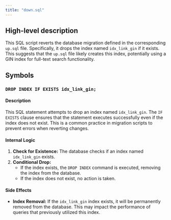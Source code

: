 ```yaml
---
title: "down.sql"
---
```


## High-level description
This SQL script reverts the database migration defined in the corresponding `up.sql` file. Specifically, it drops the index named `idx_link_gin` if it exists. This suggests that the `up.sql` file likely creates this index, potentially using a GIN index for full-text search functionality.

## Symbols

### `DROP INDEX IF EXISTS idx_link_gin;`
#### Description
This SQL statement attempts to drop an index named `idx_link_gin`. The `IF EXISTS` clause ensures that the statement executes successfully even if the index does not exist. This is a common practice in migration scripts to prevent errors when reverting changes.

#### Internal Logic
1. **Check for Existence:** The database checks if an index named `idx_link_gin` exists.
2. **Conditional Drop:**
   - If the index exists, the `DROP INDEX` command is executed, removing the index from the database.
   - If the index does not exist, no action is taken.

#### Side Effects
- **Index Removal:** If the `idx_link_gin` index exists, it will be permanently removed from the database. This may impact the performance of queries that previously utilized this index.
